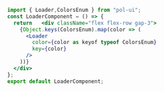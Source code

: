 ```jsx
import { Loader,ColorsEnum } from "pol-ui";
const LoaderComponent = () => {
  return   <div className="flex flex-row gap-3">
    {Object.keys(ColorsEnum).map(color => (
      <Loader
        color={color as keyof typeof ColorsEnum}
        key={color}
      />
    ))}
  </div>
};
export default LoaderComponent;
```
